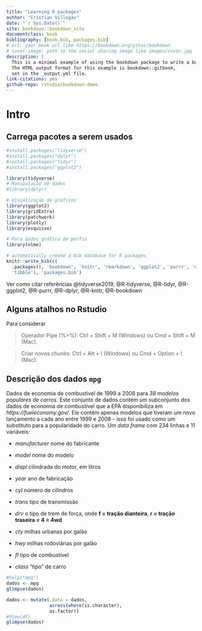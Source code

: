 ```yaml
--- 
title: "Learning R packages"
author: "Cristian Villegas"
date: "`r Sys.Date()`"
site: bookdown::bookdown_site
documentclass: book
bibliography: [book.bib, packages.bib]
# url: your book url like https://bookdown.org/yihui/bookdown
# cover-image: path to the social sharing image like images/cover.jpg
description: |
  This is a minimal example of using the bookdown package to write a book.
  The HTML output format for this example is bookdown::gitbook,
  set in the _output.yml file.
link-citations: yes
github-repo: rstudio/bookdown-demo
---
```


# Intro

## Carrega pacotes a serem usados

```r
#install.packages("tidyverse") 
#install.packages("dplyr")     
#install.packages("tidyr")     
#install.packages("ggplot2")   

library(tidyverse)
# Manipulação de dados
#library(dplyr)

# Visualização de gráficos
library(ggplot2)
library(gridExtra)
library(patchwork)
library(plotly)
library(esquisse)

# Para dados gráfico de perfis
library(nlme)
```

```r
# automatically create a bib database for R packages
knitr::write_bib(c(
  .packages(), 'bookdown', 'knitr', 'rmarkdown', 'ggplot2', 'purrr', 'dplyr',
  'tibble'), 'packages.bib')
```

Ver como citar referências @tidyverse2019, @R-tidyverse, @R-tidyr, @R-ggplot2, @R-purrr, @R-dplyr, @R-knitr, @R-bookdown


## Alguns atalhos no Rstudio

Para considerar

  > Operador Pipe (%>%): Ctrl + Shift + M (Windows) ou Cmd + Shift + M (Mac).

  > Criar novos chunks: Ctrl + Alt + I (Windows) ou Cmd + Option + I (Mac).
  



## Descrição dos dados `mpg` 

Dados de economia de combustível de 1999 a 2008 para *38 modelos populares de carros*. Este conjunto de dados contém um subconjunto dos dados de economia de combustível que a EPA disponibiliza em *https://fueleconomy.gov/*. Ele contém apenas modelos que tiveram um novo lançamento a cada ano entre 1999 e 2008 - isso foi usado como um substituto para a popularidade do carro. Um *data frame* com 234 linhas e 11 variáveis:

  - *manufacturer* nome do fabricante 

  - *model* nome do modelo

  - *displ* cilindrada do motor, em litros

  - *year* ano de fabricação

  - *cyl* número de cilindros

  - *trans* tipo de transmissão

  - *drv* o tipo de trem de força, onde **f = tração dianteira**, **r = tração traseira** e **4 = 4wd**

  - *cty* milhas urbanas  por galão

  - *hwy* milhas rodoviárias por galão

  - *fl* tipo de combustível

  - *class* "tipo" de carro
  
```r
#help("mpg")
dados <- mpg
glimpse(dados)

dados <- mutate(.data = dados, 
                across(where(is.character), 
                as.factor))
#View(df) 
glimpse(dados)
```
